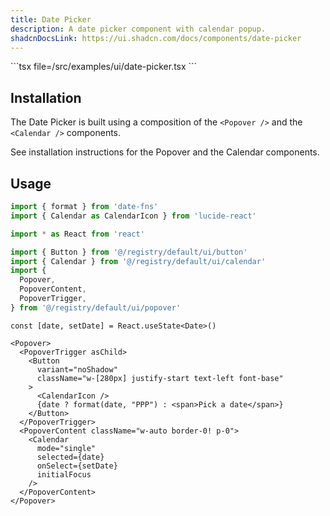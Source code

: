```yaml
---
title: Date Picker
description: A date picker component with calendar popup.
shadcnDocsLink: https://ui.shadcn.com/docs/components/date-picker
---
```


<ComponentPreview component="date-picker">
  ```tsx file=<rootDir>/src/examples/ui/date-picker.tsx
  ```
</ComponentPreview>

## Installation

The Date Picker is built using a composition of the `<Popover />` and the `<Calendar />` components.

See installation instructions for the <Link href="/docs/popover">Popover</Link> and the <Link href="/docs/calendar">Calendar</Link> components.

## Usage

```ts
import { format } from 'date-fns'
import { Calendar as CalendarIcon } from 'lucide-react'

import * as React from 'react'

import { Button } from '@/registry/default/ui/button'
import { Calendar } from '@/registry/default/ui/calendar'
import {
  Popover,
  PopoverContent,
  PopoverTrigger,
} from '@/registry/default/ui/popover'
```

```tsx
const [date, setDate] = React.useState<Date>()
```

```tsx
<Popover>
  <PopoverTrigger asChild>
    <Button
      variant="noShadow"
      className="w-[280px] justify-start text-left font-base"
    >
      <CalendarIcon />
      {date ? format(date, "PPP") : <span>Pick a date</span>}
    </Button>
  </PopoverTrigger>
  <PopoverContent className="w-auto border-0! p-0">
    <Calendar
      mode="single"
      selected={date}
      onSelect={setDate}
      initialFocus
    />
  </PopoverContent>
</Popover>
```